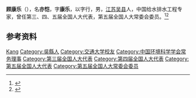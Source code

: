 '''顾康乐'''（{{bd|1901年||1999年|}}），名'''亦恺'''，字'''康乐'''，以字行，男，[[江苏|江苏]][[吴县|吴县]]人，中国给水排水工程专家，曾任第三、四、五届全国人大代表，第五届全国人大常委会委员。<ref>{{Cite book|title=中华人民共和国职官志|author=何虎生, 李耀东, 向常福主编|publisher=中国社会出版社|year=2003|isbn=9787800883934|location=北京|pages=}}</ref><ref>{{Cite book|title=苏州历代人物大辞典|author=李峰, 汤钰林编著|publisher=上海辞书出版社|year=2016|isbn=|location=上海|pages=}}</ref>

== 参考资料 ==
{{reflist}}

{{中国人物小作品}}
{{Navboxes
| title  = 顾康乐在[[中国环境科学学会|中国环境科学学会]]的职务
| list1  =
{{中国环境科学学会第一届理事会}}
}}

{{Authority control}}
{{DEFAULTSORT:Gu顾}}
[[Category:顾姓|Kang]]
[[Category:吳縣人|Category:吳縣人]]
[[Category:交通大学校友|Category:交通大学校友]]
[[Category:中国环境科学学会常务理事|Category:中国环境科学学会常务理事]]
[[Category:第三届全国人大代表|Category:第三届全国人大代表]]
[[Category:第四届全国人大代表|Category:第四届全国人大代表]]
[[Category:第五届全国人大代表|Category:第五届全国人大代表]]
[[Category:第五届全国人大常委会委员|Category:第五届全国人大常委会委员]]